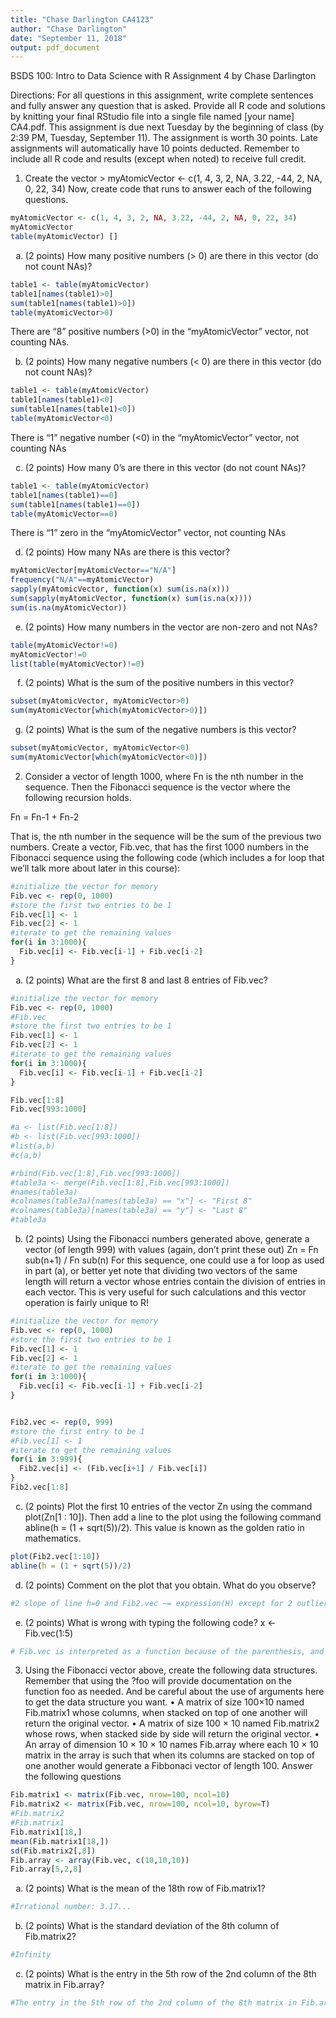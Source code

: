 ---
title: "Chase Darlington CA4123"
author: "Chase Darlington"
date: "September 11, 2018"
output: pdf_document
---

BSDS 100: Intro to Data Science with R
Assignment 4
by Chase Darlington

Directions: For all questions in this assignment, write complete sentences and fully answer any question
that is asked. Provide all R code and solutions by knitting your final RStudio file into a single file named
[your name] CA4.pdf. This assignment is due next Tuesday by the beginning of class (by 2:39 PM, Tuesday,
September 11). The assignment is worth 30 points. Late assignments will automatically have 10 points
deducted. Remember to include all R code and results (except when noted) to receive full credit.


1. Create the vector
> myAtomicVector <- c(1, 4, 3, 2, NA, 3.22, -44, 2, NA, 0, 22, 34)
Now, create code that runs to answer each of the following questions.

```{r 1}
myAtomicVector <- c(1, 4, 3, 2, NA, 3.22, -44, 2, NA, 0, 22, 34)
myAtomicVector
table(myAtomicVector) []
```

(a) (2 points) How many positive numbers (> 0) are there in this vector (do not count NAs)?
```{r 1a}
table1 <- table(myAtomicVector)
table1[names(table1)>0]
sum(table1[names(table1)>0])
table(myAtomicVector>0)
```
There are "8" positive numbers (>0) in the "myAtomicVector" vector, not counting NAs.

  (b) (2 points) How many negative numbers (< 0) are there in this vector (do not count NAs)?
```{r 1b}
table1 <- table(myAtomicVector)
table1[names(table1)<0]
sum(table1[names(table1)<0])
table(myAtomicVector<0)
```
There is "1" negative number (<0) in the "myAtomicVector" vector, not counting NAs

  (c) (2 points) How many 0’s are there in this vector (do not count NAs)?
```{r 1c}
table1 <- table(myAtomicVector)
table1[names(table1)==0]
sum(table1[names(table1)==0])
table(myAtomicVector==0)
``` 
There is "1" zero in the "myAtomicVector" vector, not counting NAs

  (d) (2 points) How many NAs are there is this vector?
```{r 1d}
myAtomicVector[myAtomicVector=="N/A"]
frequency("N/A"==myAtomicVector)
sapply(myAtomicVector, function(x) sum(is.na(x)))
sum(sapply(myAtomicVector, function(x) sum(is.na(x))))
sum(is.na(myAtomicVector))
```  
  (e) (2 points) How many numbers in the vector are non-zero and not NAs?
```{r 1e}
table(myAtomicVector!=0)
myAtomicVector!=0
list(table(myAtomicVector)!=0)
```
  (f) (2 points) What is the sum of the positive numbers in this vector?
```{r 1f}
subset(myAtomicVector, myAtomicVector>0)
sum(myAtomicVector[which(myAtomicVector>0)])
```
  (g) (2 points) What is the sum of the negative numbers is this vector?
```{r 1g}
subset(myAtomicVector, myAtomicVector<0)
sum(myAtomicVector[which(myAtomicVector<0)])
```  


2. Consider a vector of length 1000, where Fn is the nth number in the sequence. Then the Fibonacci
sequence is the vector where the following recursion holds.

Fn = Fn-1 + Fn-2

That is, the nth number in the sequence will be the sum of the previous two numbers.
Create a vector, Fib.vec, that has the first 1000 numbers in the Fibonacci sequence using the
following code (which includes a for loop that we’ll talk more about later in this course):

```{r 2}
#initialize the vector for memory
Fib.vec <- rep(0, 1000)
#store the first two entries to be 1
Fib.vec[1] <- 1
Fib.vec[2] <- 1
#iterate to get the remaining values
for(i in 3:1000){
  Fib.vec[i] <- Fib.vec[i-1] + Fib.vec[i-2]
}
```
(a) (2 points) What are the first 8 and last 8 entries of Fib.vec?
```{r 2a}
#initialize the vector for memory
Fib.vec <- rep(0, 1000)
#Fib.vec
#store the first two entries to be 1
Fib.vec[1] <- 1
Fib.vec[2] <- 1
#iterate to get the remaining values
for(i in 3:1000){
  Fib.vec[i] <- Fib.vec[i-1] + Fib.vec[i-2]
}

Fib.vec[1:8]
Fib.vec[993:1000]

#a <- list(Fib.vec[1:8])
#b <- list(Fib.vec[993:1000])
#list(a,b)
#c(a,b)

#rbind(Fib.vec[1:8],Fib.vec[993:1000])
#table3a <- merge(Fib.vec[1:8],Fib.vec[993:1000])
#names(table3a)
#colnames(table3a)[names(table3a) == "x"] <- "First 8"
#colnames(table3a)[names(table3a) == "y"] <- "Last 8"
#table3a

```
(b) (2 points) Using the Fibonacci numbers generated above, generate a vector (of length 999) with
values (again, don’t print these out)
Zn = Fn sub(n+1) / Fn sub(n)
For this sequence, one could use a for loop as used in part (a), or better yet note that dividing
two vectors of the same length will return a vector whose entries contain the division of entries in
each vector. This is very useful for such calculations and this vector operation is fairly unique to
R!
```{r 2b}
#initialize the vector for memory
Fib.vec <- rep(0, 1000)
#store the first two entries to be 1
Fib.vec[1] <- 1
Fib.vec[2] <- 1
#iterate to get the remaining values
for(i in 3:1000){
  Fib.vec[i] <- Fib.vec[i-1] + Fib.vec[i-2]
}


Fib2.vec <- rep(0, 999)
#store the first entry to be 1
#Fib.vec[1] <- 1
#iterate to get the remaining values
for(i in 3:999){
  Fib2.vec[i] <- (Fib.vec[i+1] / Fib.vec[i])
}
Fib2.vec[1:8]
```
  (c) (2 points) Plot the first 10 entries of the vector Zn using the command plot(Zn[1 : 10]). Then
add a line to the plot using the following command abline(h = (1 + sqrt(5))/2). This value
is known as the golden ratio in mathematics.
```{r 2c}
plot(Fib2.vec[1:10])
abline(h = (1 + sqrt(5))/2)
```
(d) (2 points) Comment on the plot that you obtain. What do you observe?
```{r 2d}
#2 slope of line h=0 and Fib2.vec ~= expression(H) except for 2 outliers: values x=1,2 are outliers
```
(e) (2 points) What is wrong with typing the following code?
  x <- Fib.vec(1:5)
```{r 2e}
# Fib.vec is interpreted as a function because of the parenthesis, and therefore produces an error because there is no such registered function. It appears as though it is human/logical error and the user meant to input brackets as opposed to parenthisis
```
3. Using the Fibonacci vector above, create the following data structures. Remember that using the ?foo
will provide documentation on the function foo as needed. And be careful about the use of arguments
here to get the data structure you want.
• A matrix of size 100×10 named Fib.matrix1 whose columns, when stacked on top of one another
will return the original vector.
• A matrix of size 100 × 10 named Fib.matrix2 whose rows, when stacked side by side will return
the original vector.
• An array of dimension 10 × 10 × 10 names Fib.array where each 10 × 10 matrix in the array is
such that when its columns are stacked on top of one another would generate a Fibbonaci vector
of length 100.
Answer the following questions
```{r 3}
Fib.matrix1 <- matrix(Fib.vec, nrow=100, ncol=10)
Fib.matrix2 <- matrix(Fib.vec, nrow=100, ncol=10, byrow=T)
#Fib.matrix2
#Fib.matrix1
Fib.matrix1[18,]
mean(Fib.matrix1[18,])
sd(Fib.matrix2[,8])
Fib.array <- array(Fib.vec, c(10,10,10))
Fib.array[5,2,8]
```
(a) (2 points) What is the mean of the 18th row of Fib.matrix1?
```{r 3a}
#Irrational number: 3.17...
```
(b) (2 points) What is the standard deviation of the 8th column of Fib.matrix2?
```{r 3b}
#Infinity
```
(c) (2 points) What is the entry in the 5th row of the 2nd column of the 8th matrix in Fib.array?
```{r 3c}
#The entry in the 5th row of the 2nd column of the 8th matrix in Fib.array is 1.1931... (refer above)
```

